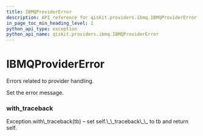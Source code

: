```yaml
---
title: IBMQProviderError
description: API reference for qiskit.providers.ibmq.IBMQProviderError
in_page_toc_min_heading_level: 1
python_api_type: exception
python_api_name: qiskit.providers.ibmq.IBMQProviderError
---
```


# IBMQProviderError

<Class id="qiskit.providers.ibmq.IBMQProviderError" isDedicatedPage={true} github="https://github.com/qiskit/qiskit-ibmq-provider/tree/stable/0.7/qiskit/providers/ibmq/exceptions.py" signature="IBMQProviderError(*message)" modifiers="exception">
  Errors related to provider handling.

  Set the error message.

  ### with\_traceback

  <Function id="qiskit.providers.ibmq.IBMQProviderError.with_traceback" signature="with_traceback()">
    Exception.with\_traceback(tb) – set self.\_\_traceback\_\_ to tb and return self.
  </Function>
</Class>

